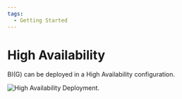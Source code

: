 ```yaml
---
tags:
  - Getting Started
---
```



# High Availability

BI(G) can be deployed in a High Availability configuration.

<Image
  title="High Availability Deployment."
  src="/img/big/high-availability.png"
/>
